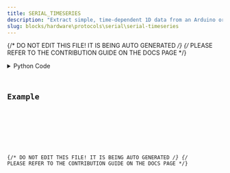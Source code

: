 ```yaml
---
title: SERIAL_TIMESERIES
description: "Extract simple, time-dependent 1D data from an Arduino or a similar serial device."
slug: blocks/hardware\protocols\serial\serial-timeseries
---
```


{/* DO NOT EDIT THIS FILE! IT IS BEING AUTO GENERATED */}
{/* PLEASE REFER TO THE CONTRIBUTION GUIDE ON THE DOCS PAGE */}


<PythonDocsDisplay docstring={docstring} />
<details>
<summary>Python Code</summary>



<Code code={pythonCode} lang="py" wrap theme="dracula" />

[Find this Flojoy Block on GitHub](https://github.com/flojoy-ai/blocks/blob/main/blocks/HARDWARE\PROTOCOLS\SERIAL\SERIAL_TIMESERIES/SERIAL_TIMESERIES.py)

</details>

## Example


<GetHelpWidget />


<AppDisplay app={app} blockName="SERIAL_TIMESERIES" client:visible />


<Example />

{/* DO NOT EDIT THIS FILE! IT IS BEING AUTO GENERATED */}
{/* PLEASE REFER TO THE CONTRIBUTION GUIDE ON THE DOCS PAGE */}
